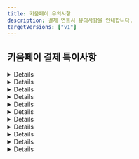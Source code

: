 ```yaml
---
title: 키움페이 유의사항
description: 결제 연동시 유의사항을 안내합니다.
targetVersions: ["v1"]
---
```



## 키움페이 결제 특이사항

<Details>
  <Details.Summary>PC 결제는 `success`, 모바일 결제는 `imp_success` 전달</Details.Summary>

  <Details.Content>
    PC와 모바일에서 결제창이 각기 다른 방식으로 호출되기 때문에, 결제 후속 프로세스에도 차이가 있습니다.
    PC 결제의 경우 키움페이 결제창이 iframe 방식으로 호출되기 때문에 결제 프로세스 완료 후 콜백 함수
    (`IMP.request_pay` 함수 호출시 전달한 두 번째 파라미터)가 호출되지만, 모바일 결제의 경우 키움페이 결제창이 키움페이 URL로
    리디렉션되기 때문에 결제 프로세스 완료 후 지정된 URL(`m_redirect_url`)로 302 리디렉션 됩니다.
    이때 결제 실패/성공 여부를 의미하는 파라미터가 전달되는데, PC 결제시에는 `success`, 모바일 결제시에는 `imp_success`로
    파라미터 명이 다르오니 유의하시기 바랍니다. 아래 예시를 참고해 주세요.

    - \[PC결제] iframe → 콜백 함수 호출 → 콜백 함수로 전달되는 response 객체에 `success` 키 값으로 전달

      ```tsx
      IMP.request_pay(
        {
          // 중략
        },
        function (response) {
          const { success } = response; // 결제 성공 또는 실패 여부
          if (success) {
            // 결제 성공 시 프로세스
          } else {
            // 결제 실패 시 프로세스
          }
        },
      );
      ```

    - \[모바일 결제] 리디렉션 → m\_redirect\_url로 302 리디렉션 → `imp_success` 쿼리 파라미터 전달

      ```text
      /**
       * m_redirect_url을 https://myservice.com/payments/complete로 설정한 후
       * 결제 프로세스 종료 됐을때 302 리디렉션 되는 URL 예시
       */
      https://myservice.com/payments/complete?**imp_success=true**&imp_uid=imp1234567890&merchant_uid=mid_123467890
      ```

    **`imp_success`와 `success`는 deprecated** 되었습니다.

    `imp_success` 파라미터와 `success` 파라미터는 **deprecated** 되었기 때문에 해당 파라미터를 기반으로
    결제 실패/성공 여부를 판단하시는걸 지양해주세요.

    해당 파라미터는 단순히 포트원에서 고객사 클라이언트로 응답되는 시기의 결제 실패/성공 여부를 내려주기 때문에
    이 값은 키움페이에서 포트원으로 결제 결과를 통지하고 포트원의 DB 업데이트가 완료된 시점인 경우에만
    정확합니다.

    그런데 **키움페이 → 포트원으로의 결제 결과 전달 → 포트원 DB 업데이트 및 포트원 → 고객사 클라이언트로의 응답이 비동기로 동작**하기 때문에
    **실제로는 결제가 정상적으로 완료된 경우에도 포트원 DB에 업데이트 시점에 따라 고객사 클라이언트로 응답되는
    `imp_success` 또는 `success` 파라미터가 `false`일 수** 있습니다.

    따라서 포트원 → 고객사 클라이언트로 응답되는 결과 데이터 중 포트원 거래 번호(`imp_uid`)와 고객사 주문 번호(`merchant_uid`)를 이용하여
    포트원 결제내역 조회 API([GET /payments/\{imp\_uid}](/api/rest-v1/payment#get%20%2Fpayments%2F%7Bimp_uid%7D))를 호출한 후
    결제 상태(`status`)를 보고 결제 실패(`failed`)/성공(`paid`) 여부를 판단하시길 권장드립니다.
  </Details.Content>
</Details>

<Details>
  <Details.Summary>사파리 브라우저 - 하나카드 / NH앱캐시 결제시 유의사항</Details.Summary>

  <Details.Content>
    사파리 브라우저에서 하나카드 / NH앱캐시(계좌이체) 결제 시 아래와 같이
    `세션 유효기간이 초과되어 카드사와 연결이 종료되었습니다`와 같은 메시지가 렌더링되며 결제 진행이 불가능한 경우가 발생할 수 있습니다.

    <img src="/gitbook-assets/ko/image (116).png" alt="참고이미지" data-size="original" />

    이러한 현상이 발생한 경우, 사파리 환경설정에서 아래와 같이 `크로스 사이트 추적 방지` 해제 및 `모든 쿠키 차단`이 모두 해제하신 후 다시 시도하시길 바랍니다.

    <img src="/gitbook-assets/ko/image (159).png" alt="참고이미지" data-size="original" />
  </Details.Content>
</Details>

<Details>
  <Details.Summary>사파리/파이어폭스 브라우저 - BC카드 결제시 유의사항</Details.Summary>

  <Details.Content>
    사파리와 파이어폭스에서 키움페이 결제창을 호출한 뒤 BC카드 선택 후 다음 버튼 클릭시 `지불에 실패하였습니다`라는 알림창이 뜨면서 결제 진행이
    불가능한 경우가 발생할 수 있습니다.

    <img src="/gitbook-assets/ko/image (223).png" alt="참고이미지" data-size="original" />

    이러한 현상이 발생한 경우, 사파리 환경설정에서 아래와 같이 `*.payjoa.co.kr` 도메인에 대해 팝업을 `허용`으로 설정해야 합니다.

    <img src="/gitbook-assets/ko/image (256).png" alt="참고이미지" data-size="original" />
  </Details.Content>
</Details>

<Details>
  <Details.Summary>실시간 계좌이체 유의사항 </Details.Summary>

  <Details.Content>
    키움페이의 경우 내부적으로 토스페이먼츠에서 제공하는 계좌이체를 사용하고 있어
    토스 퀵계좌결제로 연결됩니다.
  </Details.Content>
</Details>

<Details>
  <Details.Summary>가상계좌 입금 완료시, 송금자 이름 정보만 저장됨</Details.Summary>

  <Details.Content>
    키움페이는 (발급된)가상계좌에 입금 완료시, 송금자의 정보(은행명, 계좌번호, 송금인) 중 송금자 이름 정보만 저장됩니다.
    따라서 포트원 결제내역 조회([**GET /payments/\{imp\_uid}**](/api/rest-v1/payment#get%20%2Fpayments%2F%7Bimp_uid%7D))시
    송금자의 은행코드(`bank_code`)과 은행명(`bank_name`)은 모두 NULL로 내려가며,
    송금자 이름을 확인하기 위해서는 아래 예시와 같이 별도의 쿼리 파라미터(`extension`)를 `true`로 설정해주셔야 합니다.

    ```http
    GET http://api.iamport.kr/payments/{포트원 번호}?**extension=true**
    ```

    ```json
    {
      // ... 중략
      "bank_code": null, // 송금자 은행 코드 알 수 없음
      "bank_name": null, // 송금자 은행 이름 알 수 없음
      "extension": {
        // ... 중략
        "REMITTER": "홍길동" // 송금자 이름
      }
    }
    ```
  </Details.Content>
</Details>

<Details>
  <Details.Summary>가상계좌 결제 취소시, PG사와 특약 필요</Details.Summary>

  <Details.Content>
    가상계좌 입금 완료 건에 대한 결제 취소(환불)는 가상계좌 발급 시 수수료가 부과되기 때문에 키움페이와
    특약을 계약한 후 사용할 수 있습니다. 특약을 계약하지 않는 경우 기본적으로 가상계좌 결제 건의 환불은 불가능합니다.
  </Details.Content>
</Details>

<Details>
  <Details.Summary>가상계좌 결제 취소시, 실제 환불 금액 입금까지 7 영업일 이상 소요</Details.Summary>

  <Details.Content>
    가상계좌 결제 취소(환불)을 진행하는 경우 키움페이 측에서 수기로 확인한 후 환불 처리가 진행되기 때문에
    환불 금액이 실제로 입금 될 때까지 7 영업일 이상 소요될 수 있습니다.
  </Details.Content>
</Details>

<Details>
  <Details.Summary>과세/면세/복합과세를 하나의 CPID로 이용하시는 경우</Details.Summary>

  <Details.Content>
    키움페이와 계약 진행 시 사용할 CPID 설정을 `건별구분`으로 발급 요청해 주셔야 합니다.
    건별구분으로 발급된 경우에만 하나의 CPID로 과세/면세/복합과세 거래 건을 모두 처리할 수 있습니다.
  </Details.Content>
</Details>

<Details>
  <Details.Summary>면세금액은 카드 결제만 설정 가능</Details.Summary>

  <Details.Content>
    결제창(`IMP.request_pay` 함수) 호출시 총 결제 금액(`amount`)중 면세 금액(`tax_free`)을 설정할 수 있습니다.
    단, 키움페이 시스템 상 면세 금액은 카드 결제(`pay_method: "card"`) 시에만 가능하고 계좌이체 / 가상계좌 결제 시에는
    설정할 수 없어 전액 과세 처리 됩니다.
  </Details.Content>
</Details>

<Details>
  <Details.Summary>에스크로 결제 시 구매자 전화번호 자동 입력 불가</Details.Summary>

  <Details.Content>
    에스크로 결제시 결제 요청 시 입력된 구매자 전화번호가 결제창에 자동 완성되지 않습니다.

    <img src="/gitbook-assets/ko/image (253).png" alt="참고이미지" data-size="original" />
  </Details.Content>
</Details>

<Details>
  <Details.Summary>비인증 결제 API 호출시 초당 호출 횟수 제한</Details.Summary>

  <Details.Content>
    비인증 결제 API 호출시 **초당 50건 이하**로 호출 하는 것을 권장합니다.
    초당 50건 이상의 비인증 결제 API가 호출될 경우 오류가 발생할 수 있습니다.
  </Details.Content>
</Details>

